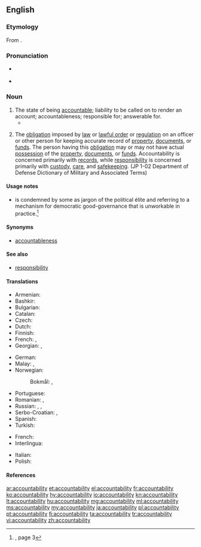 ==English==
{{wikipedia}}

===Etymology===
From {{suffix|accountable|ity|lang=en}}.

===Pronunciation===
* {{a|US}} {{IPA|/ə.ˌkaʊn.tə.ˈbɪl.ət.i/|lang=en}}
* {{audio|En-ca-accountabilability.ogg|Audio (CA)|lang=en}}

===Noun===
{{en-noun|-|accountabilities}}

# The state of being [[accountable]]; liability to be called on to render an account; accountableness; responsible for; answerable for.
#* {{quote-book|passage=The United States stands at this time at the pinnacle of world power. It is a solemn moment for the American Democracy. For with primacy in power is also joined an awe-inspiring '''accountability''' to the future.|title=[[S:Sinews of Peace|Sinews of Peace]]|author=Winston Churchill|year=1946}}
# {{context|military|lang=en}} The [[obligation]] imposed by [[law]] or [[lawful order]] or [[regulation]] on an officer or other person for keeping accurate record of [[property]], [[documents]], or [[funds]]. The person having this [[obligation]] may or may not have actual [[possession]] of the [[property]], [[documents]], or [[funds]]. Accountability is concerned primarily with [[records]], while [[responsibility]] is concerned primarily with [[custody]], [[care]], and [[safekeeping]]. (JP 1-02 Department of Defense Dictionary of Military and Associated Terms)

====Usage notes====
* {{term||Accountability|lang=en}} is condemned by some as jargon of the political élite and referring to a mechanism for democratic good-governance that is unworkable in practice.<ref name="SLE-usage">{{R:She Literally Exploded}}, page 3</ref>

====Synonyms====
* [[accountableness]]

====See also====
* [[responsibility]]

====Translations====
{{trans-top|state of being accountable}}
* Armenian: {{t|hy|հաշվետվություն|sc=Armn}}
* Bashkir: {{t|ba|яуаплылыҡ|sc=Cyrl}}
* Bulgarian: {{t+|bg|отговорност}}
* Catalan: {{t+|ca|responsabilitat|f}}
* Czech: {{t|cs|odpovědnost|f}}
* Dutch: {{t+|nl|verantwoordelijkheid|n}}
* Finnish: {{t+|fi|vastuullisuus}}
* French: {{t|fr|engagement responsable|m}}, {{t+|fr|responsabilité|f}}
* Georgian: {{t|ka|პასუხისმგებლობა|sc=Geor}}, {{t|ka|ანგარიშვალდებულება|tr=angarišvaldebuleba|sc=Geor}}
{{trans-mid}}
* German: {{t|de|Verantwortlichkeit|f}}
* Malay: {{t|ms|kebertanggungjawaban}}, {{t|ms|akauntabiliti}}
* Norwegian:
*: Bokmål: {{t|nb|ansvarlighet|m}}, {{t|nb|etterrettelighet|m}}
* Portuguese: {{t+|pt|responsabilidade|f}}
* Romanian: {{t+|ro|responsabilitate|f}}, {{t|ro|responsabilitate angajată|f}}
* Russian: {{t+|ru|отчётность|f|tr=otčótnostʹ|sc=Cyrl}}, {{t+|ru|подотчётность|f|tr=podotčótnostʹ|sc=Cyrl}}, {{t+|ru|ответственность|f|tr=otvétstvennostʹ|sc=Cyrl}} {{qualifier|responsibility}}
* Serbo-Croatian: {{t+|sh|odgovornost|f|tr=одговорност}}, {{t|sh|одговорност|f}}
* Spanish: {{t+|es|responsabilidad|f}}
* Turkish: {{t-needed|tr}}
{{trans-bottom}}

{{trans-top|(military)}}
{{trans-mid}}
{{trans-bottom}}

{{checktrans-top}}
* French: {{t-check|fr|responsabilité|f}}
* Interlingua: {{t-check|ia|responsabilitate}}
{{trans-mid}}
* Italian: {{t-check|it|responsabilità|f}}
* Polish: {{t-check|pl|rozliczanie|n}}
{{trans-bottom}}

====References====
<references/>

[[ar:accountability]]
[[et:accountability]]
[[el:accountability]]
[[fr:accountability]]
[[ko:accountability]]
[[hy:accountability]]
[[io:accountability]]
[[kn:accountability]]
[[lt:accountability]]
[[hu:accountability]]
[[mg:accountability]]
[[ml:accountability]]
[[ms:accountability]]
[[my:accountability]]
[[ja:accountability]]
[[pl:accountability]]
[[pt:accountability]]
[[fi:accountability]]
[[ta:accountability]]
[[tr:accountability]]
[[vi:accountability]]
[[zh:accountability]]